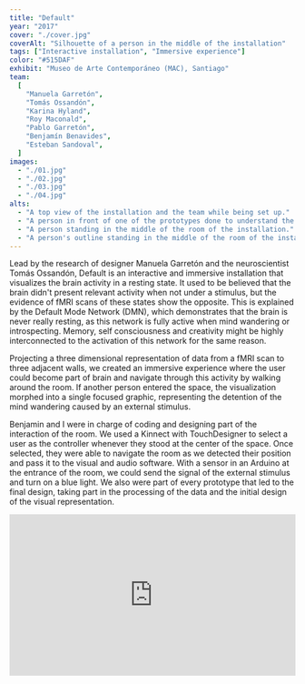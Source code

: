 ```yaml
---
title: "Default"
year: "2017"
cover: "./cover.jpg"
coverAlt: "Silhouette of a person in the middle of the installation"
tags: ["Interactive installation", "Immersive experience"]
color: "#515DAF"
exhibit: "Museo de Arte Contemporáneo (MAC), Santiago"
team:
  [
    "Manuela Garretón",
    "Tomás Ossandón",
    "Karina Hyland",
    "Roy Maconald",
    "Pablo Garretón",
    "Benjamín Benavides",
    "Esteban Sandoval",
  ]
images:
  - "./01.jpg"
  - "./02.jpg"
  - "./03.jpg"
  - "./04.jpg"
alts:
  - "A top view of the installation and the team while being set up."
  - "A person in front of one of the prototypes done to understand the data and the interaction."
  - "A person standing in the middle of the room of the installation."
  - "A person's outline standing in the middle of the room of the installation."
---
```


Lead by the research of designer Manuela Garretón and the neuroscientist Tomás Ossandón, Default is an interactive and immersive installation that visualizes the brain activity in a resting state. It used to be believed that the brain didn't present relevant activity when not under a stimulus, but the evidence of fMRI scans of these states show the opposite. This is explained by the Default Mode Network (DMN), which demonstrates that the brain is never really resting, as this network is fully active when mind wandering or introspecting. Memory, self consciousness and creativity might be highly interconnected to the activation of this network for the same reason.

Projecting a three dimensional representation of data from a fMRI scan to three adjacent walls, we created an immersive experience where the user could become part of brain and navigate through this activity by walking around the room. If another person entered the space, the visualization morphed into a single focused graphic, representing the detention of the mind wandering caused by an external stimulus.

Benjamin and I were in charge of coding and designing part of the interaction of the room. We used a Kinnect with TouchDesigner to select a user as the controller whenever they stood at the center of the space. Once selected, they were able to navigate the room as we detected their position and pass it to the visual and audio software. With a sensor in an Arduino at the entrance of the room, we could send the signal of the external stimulus and turn on a blue light. We also were part of every prototype that led to the final design, taking part in the processing of the data and the initial design of the visual representation.

<div style="padding:56.25% 0 0 0;position:relative;">
  <iframe
    src="https://player.vimeo.com/video/248526680?h=fdab7e3585&byline=0&portrait=0"
    style="position:absolute;top:0;left:0;width:100%;height:100%;"
    frameborder="0"
    allow="autoplay; fullscreen; picture-in-picture"
    allowfullscreen
  ></iframe>
</div>
<script src="https://player.vimeo.com/api/player.js"></script>
